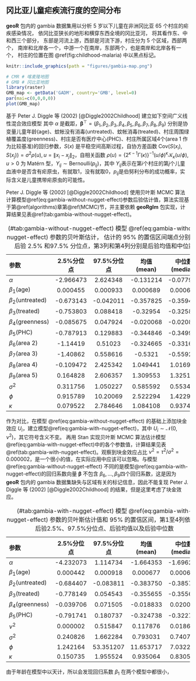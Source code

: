 ## 冈比亚儿童疟疾流行度的空间分布 {#case-gambia}

**geoR** 包内的 gambia 数据集用以分析 5 岁以下儿童在非洲冈比亚 65 个村庄的疟疾感染情况， 依冈比亚狭长的地形和横穿东西全境的冈比亚河， 将其看作东、中和西三个部分， 东部是河流上游，西部是河流下游，村庄分为 5 个区域，西部两个， 南岸和北岸各一个，中游一个在南岸，东部两个，也是南岸和北岸各有一个， 村庄的位置在图 \@ref(fig:childhood-malaria) 中以黑点标记。

```r
knitr::include_graphics(path = "figures/gambia-map.png")
```
```r
# CMR # 喀麦隆地图
# GMB # 冈比亚地图
library(raster)
GMB_map <- getData('GADM', country='GMB', level=0)
par(mai=c(0,0,0,0))
plot(GMB_map)
```
基于 Peter J. Diggle 等 (2002) [@Diggle2002Childhood] 建立如下空间广义线性混合效应模型
\begin{equation}
\log\{p_{ij}/(1-p_{ij})\} = \alpha + \boldsymbol{\beta}^{\top}z_{ij} + S(x_i) (\#eq:gambia-without-nugget-effect)
\end{equation}
\noindent 其中 $\alpha$ 是截距，$\boldsymbol{\beta}^{\top} = (\beta_1,\beta_2,\beta_3,\beta_4,\beta_5,\beta_6,\beta_7,\beta_8,\beta_9)$ 分别是协变量儿童年龄(age)、蚊帐没有消毒(untreated)、蚊帐消毒(treated)、村庄周围绿植覆盖度(greenness)、村庄是否有医疗中心(PHC)、村庄所属区域4个(area 1 作为比较基准)的回归参数，$S(x)$ 是平稳空间高斯过程，自协方差函数 $\mathsf{Cov}(S(x_i),S(x_j)) = \sigma^2\rho(u), u = \|x_i -x_j \|_2$，自相关函数 $\rho(u) = \{2^{\kappa -1}\Gamma(\kappa)\}^{-1}(u/\phi)^{\kappa}\mathcal{K}_{\kappa}(u/\phi),u > 0$ 为 Matérn 型，$Y_{ij} \sim \mathrm{Bernoulli}(p_{ij})$，其中 $Y_{ij}$表示在第$i$个村庄的第$j$个儿童血液中是否含有疟原虫，有就取1，没有就取0，$p_{ij}$是伯努利分布的成功概率，实际含义是儿童携带疟原虫的可能性。

Peter J. Diggle 等 (2002) [@Diggle2002Childhood] 使用贝叶斯 MCMC 算法计算模型\@ref(eq:gambia-without-nugget-effect)参数后验估计值，算法实现基于第\@ref(algorithms)章第\@ref(MCMC)节，并主要依赖 **geoRglm** 包实现，计算结果见表\@ref(tab:gambia-without-nugget-effect)。
 
Table: (\#tab:gambia-without-nugget-effect) 模型 \@ref(eq:gambia-without-nugget-effect) 参数的贝叶斯估计， 估计的 95\% 的置信区间端点分别来自后验 2.5\% 和97.5\% 分位点，第3列和第4列分别是后验均值和中位数

| 参数                  |   2.5\%分位点   |   97.5\%分位点  |   均值 (mean)  |  中位数 (median)  |
| :-------------------- | :-------------: | :-------------: | :------------: | :---------------: |
| $\alpha$              |    -2.966473    |     2.624348    |   -0.131214    |   -0.077961       |
| $\beta_1$(age)        |     0.000455    |     0.000933    |    0.000689    |    0.000685       |
| $\beta_2$(untreated)  |    -0.673143    |    -0.042011    |   -0.357825    |   -0.359426       |
| $\beta_3$(treated)    |    -0.753803    |     0.088418    |   -0.32954     |   -0.325853       |
| $\beta_4$(greenness)  |    -0.085675    |     0.047924    |   -0.020068    |   -0.020834       |
| $\beta_5$(PHC)        |    -0.787913    |     0.129883    |   -0.344846    |   -0.349915       |
| $\beta_6$(area 2)     |    -1.14419     |     0.51023     |   -0.324665    |   -0.331634       |
| $\beta_7$(area 3)     |    -1.40862     |     0.558616    |   -0.5321      |   -0.559229       |
| $\beta_8$(area 4)     |    -0.109472    |     2.425342    |    1.049441    |    1.016969       |
| $\beta_9$(area 5)     |     0.164828    |     2.606357    |    1.309553    |    1.325129       |
| $\sigma^2$            |     0.311756    |     1.050227    |    0.585592    |    0.553477       |
| $\phi$                |     0.915789    |     10.20069    |    2.522294    |    1.422975       |
| $\kappa$              |     0.079522    |     2.784646    |    1.084108    |    0.937436       |

作为对比，在模型 \@ref(eq:gambia-without-nugget-effect) 的基础上添加块金效应 $U_{i}$，建立模型\@ref(eq:gambia-with-nugget-effect)，其中 $U_{i} \sim \mathcal{N}(0,\nu^2)$，其它符号含义不变。
\begin{equation}
\log\{p_{ij}/(1-p_{ij})\} = \alpha + \boldsymbol{\beta}^{\top}z_{ij} + U_{i} + S(x_i) (\#eq:gambia-with-nugget-effect)
\end{equation}
再用 Stan 实现贝叶斯 MCMC 算法估计模型\@ref(eq:gambia-with-nugget-effect)中的各个参数值，计算结果见表 \@ref(tab:gambia-with-nugget-effect)。观察到块金效应占比 $\nu^2 = \tau^2/\sigma^2 = 0.000002$，是一个很小的值，在实际应用中应该可以忽略。与模型\@ref(eq:gambia-without-nugget-effect) 不同的是模型\@ref(eq:gambia-with-nugget-effect)的回归系数向量 $\boldsymbol{\beta}$ 不包含 $\beta_6,\ldots,\beta_9$四个回归系数，这是因为 **geoR** 包内的 gambia 数据集缺失与区域有关的标记信息，因此不能复现 Peter J. Diggle 等 (2002) [@Diggle2002Childhood] 的结果，但是这里考虑了块金效应。

Table: (\#tab:gambia-with-nugget-effect) 模型 \@ref(eq:gambia-with-nugget-effect) 参数的贝叶斯估计值和 95\% 的置信区间，第1至4列依次是后验2.5\%、97.5\%分位点、后验均值以及后验中位数

| 参数                  |   2.5\%分位点   |   97.5\%分位点  |   均值 (mean)  |  中位数 (median)  |
| :-------------------- | :-------------: | :-------------: | :------------: | :---------------: |
| $\alpha$              |    -4.232073    |     1.114734    |   -1.664353    |   -1.696228       |
| $\beta_1$(age)        |     0.000442    |     0.000918    |    0.000677    |    0.000676       |
| $\beta_2$(untreated)  |    -0.684407    |    -0.083811    |   -0.383750    |   -0.385772       |
| $\beta_3$(treated)    |    -0.778149    |     0.054543    |   -0.355655    |   -0.355632       |
| $\beta_4$(greenness)  |    -0.039706    |     0.071505    |   -0.018833    |    0.020079       |
| $\beta_5$(PHC)        |    -0.791741    |     0.180737    |   -0.324738    |   -0.322760       |
| $\nu^2$               |     0.000002    |     0.515847    |    0.117876    |    0.018630       |
| $\sigma^2$            |     0.240826    |     1.662284    |    0.793031    |    0.740790       |
| $\phi$                |     1.242164    |     53.351207   |   11.653717    |    7.032258       |
| $\kappa$              |     0.150735    |     1.955524    |    0.935064    |    0.830548       |

由于年龄在模型中以天计，所以会发现回归系数 $\beta_1$ 在两个模型中都很小，

